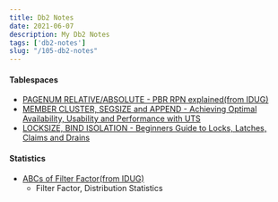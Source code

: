 ```yaml
---
title: Db2 Notes
date: 2021-06-07
description: My Db2 Notes
tags: ['db2-notes']
slug: "/105-db2-notes"
---
```


#### Tablespaces 
* [PAGENUM RELATIVE/ABSOLUTE - PBR RPN explained(from IDUG)](../104-db2-pbr-rpn)
* [MEMBER CLUSTER, SEGSIZE and APPEND - Achieving Optimal Availability, Usability and Performance with UTS](../103-db2-uts-availability)
* [LOCKSIZE, BIND ISOLATION - Beginners Guide to Locks, Latches, Claims and Drains](../108-db2-a-beginners-guide-to-locks-latches-claims-and-drains)

#### Statistics 
* [ABCs of Filter Factor(from IDUG)](../106-db2-abcs-of-filter-factor)
  - Filter Factor, Distribution Statistics 
 